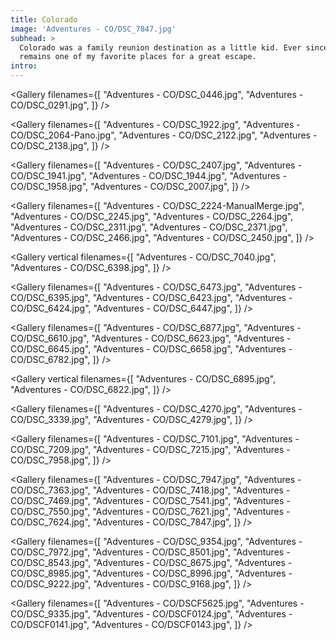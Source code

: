 ```yaml
---
title: Colorado
image: 'Adventures - CO/DSC_7847.jpg'
subhead: >
  Colorado was a family reunion destination as a little kid. Ever since, it
  remains one of my favorite places for a great escape.
intro:
---
```


<Gallery filenames={[
  "Adventures - CO/DSC_0446.jpg",
  "Adventures - CO/DSC_0291.jpg",
]} />

<Photo filename="Adventures - CO/DSC_1809.jpg" />

<Gallery filenames={[
  "Adventures - CO/DSC_1922.jpg",
  "Adventures - CO/DSC_2064-Pano.jpg",
  "Adventures - CO/DSC_2122.jpg",
  "Adventures - CO/DSC_2138.jpg",
]} />

<Gallery filenames={[
  "Adventures - CO/DSC_2407.jpg",
  "Adventures - CO/DSC_1941.jpg",
  "Adventures - CO/DSC_1944.jpg",
  "Adventures - CO/DSC_1958.jpg",
  "Adventures - CO/DSC_2007.jpg",
]} />

<Gallery filenames={[
  "Adventures - CO/DSC_2224-ManualMerge.jpg",
  "Adventures - CO/DSC_2245.jpg",
  "Adventures - CO/DSC_2264.jpg",
  "Adventures - CO/DSC_2311.jpg",
  "Adventures - CO/DSC_2371.jpg",
  "Adventures - CO/DSC_2466.jpg",
  "Adventures - CO/DSC_2450.jpg",
]} />

<Photo filename="Adventures - CO/DSC_2446.jpg" />

<Gallery vertical filenames={[
  "Adventures - CO/DSC_7040.jpg",
  "Adventures - CO/DSC_6398.jpg",
]} />

<Gallery filenames={[
  "Adventures - CO/DSC_6473.jpg",
  "Adventures - CO/DSC_6395.jpg",
  "Adventures - CO/DSC_6423.jpg",
  "Adventures - CO/DSC_6424.jpg",
  "Adventures - CO/DSC_6447.jpg",
]} />

<Photo filename="Adventures - CO/DSC_6451.jpg" />

<Gallery filenames={[
  "Adventures - CO/DSC_6877.jpg",
  "Adventures - CO/DSC_6610.jpg",
  "Adventures - CO/DSC_6623.jpg",
  "Adventures - CO/DSC_6645.jpg",
  "Adventures - CO/DSC_6658.jpg",
  "Adventures - CO/DSC_6782.jpg",
]} />

<Gallery vertical filenames={[
  "Adventures - CO/DSC_6895.jpg",
  "Adventures - CO/DSC_6822.jpg",
]} />

<Gallery filenames={[
  "Adventures - CO/DSC_4270.jpg",
  "Adventures - CO/DSC_3339.jpg",
  "Adventures - CO/DSC_4279.jpg",
]} />

<Gallery filenames={[
  "Adventures - CO/DSC_7101.jpg",
  "Adventures - CO/DSC_7209.jpg",
  "Adventures - CO/DSC_7215.jpg",
  "Adventures - CO/DSC_7958.jpg",
]} />

<Gallery filenames={[
  "Adventures - CO/DSC_7947.jpg",
  "Adventures - CO/DSC_7363.jpg",
  "Adventures - CO/DSC_7418.jpg",
  "Adventures - CO/DSC_7469.jpg",
  "Adventures - CO/DSC_7541.jpg",
  "Adventures - CO/DSC_7550.jpg",
  "Adventures - CO/DSC_7621.jpg",
  "Adventures - CO/DSC_7624.jpg",
  "Adventures - CO/DSC_7847.jpg",
]} />

<Photo filename="Adventures - CO/DSC_8215.jpg" />

<Gallery filenames={[
  "Adventures - CO/DSC_9354.jpg",
  "Adventures - CO/DSC_7972.jpg",
  "Adventures - CO/DSC_8501.jpg",
  "Adventures - CO/DSC_8543.jpg",
  "Adventures - CO/DSC_8675.jpg",
  "Adventures - CO/DSC_8985.jpg",
  "Adventures - CO/DSC_8996.jpg",
  "Adventures - CO/DSC_9222.jpg",
  "Adventures - CO/DSC_9168.jpg",
]} />

<Photo filename="Adventures - CO/DSC_8997.jpg" />

<Gallery filenames={[
  "Adventures - CO/DSCF5625.jpg",
  "Adventures - CO/DSC_9335.jpg",
  "Adventures - CO/DSCF0124.jpg",
  "Adventures - CO/DSCF0141.jpg",
  "Adventures - CO/DSCF0143.jpg",
]} />
